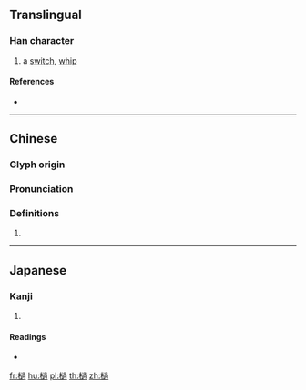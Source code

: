 ==Translingual==

===Han character===
{{Han char|rn=75|rad=木|as=13|sn=17|four=47932|canj=DYBB,XDYBB|ids=⿰木過}}

# a [[switch]], [[whip]]

====References====
* {{Han ref|kx=0557.100|dkj=15675|dj=0946.170|hdz=21280.060|uh=6A9B|ud=27291|bh=ECF9|bd=60665}}

----

==Chinese==
{{zh-forms}}

===Glyph origin===
{{Han etym}}

===Pronunciation===
{{zh-pron
|m=zhuā
|c=zaa1
|mc=y
|oc=y
|ma=
|cat=n
}}

===Definitions===
{{zh-hanzi}}

# {{rfdef|lang=zh}}

----

==Japanese==

===Kanji===
{{ja-kanji|grade=|rs=木13}}

# {{defn|lang=ja|sort=木13}}

====Readings====
* {{ja-readings|on=[[た]] (ta), [[て]] (te)|kun=[[つえ]] (tsue)}}

[[fr:檛]]
[[hu:檛]]
[[pl:檛]]
[[th:檛]]
[[zh:檛]]